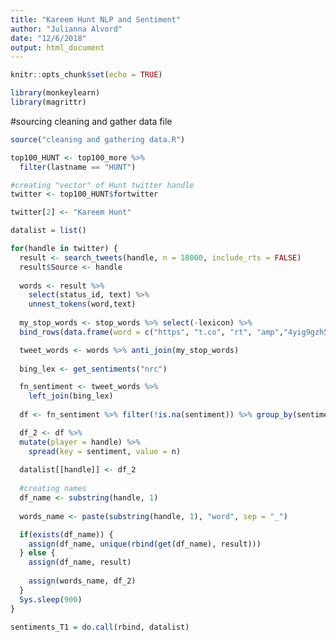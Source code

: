```yaml
---
title: "Kareem Hunt NLP and Sentiment"
author: "Julianna Alvord"
date: "12/6/2018"
output: html_document
---
```


```r
knitr::opts_chunk$set(echo = TRUE)

library(monkeylearn)
library(magrittr)
```

#sourcing cleaning and gather data file
```r
source("cleaning and gathering data.R")
```


```r
top100_HUNT <- top100_more %>%
  filter(lastname == "HUNT")

#creating "vector" of Hunt twitter handle 
twitter <- top100_HUNT$fortwitter

twitter[2] <- "Kareem Hunt"

datalist = list()

for(handle in twitter) {
  result <- search_tweets(handle, n = 18000, include_rts = FALSE)
  result$Source <- handle
  
  words <- result %>% 
    select(status_id, text) %>% 
    unnest_tokens(word,text)
    
  my_stop_words <- stop_words %>% select(-lexicon) %>% 
  bind_rows(data.frame(word = c("https", "t.co", "rt", "amp","4yig9gzh5t","fyy2ceydhi","78","fakenews")))

  tweet_words <- words %>% anti_join(my_stop_words)
  
  bing_lex <- get_sentiments("nrc")

  fn_sentiment <- tweet_words %>% 
    left_join(bing_lex) 
  
  df <- fn_sentiment %>% filter(!is.na(sentiment)) %>% group_by(sentiment) %>% summarise(n=n())

  df_2 <- df %>%
  mutate(player = handle) %>%
    spread(key = sentiment, value = n)
  
  datalist[[handle]] <- df_2
  
  #creating names
  df_name <- substring(handle, 1)
  
  words_name <- paste(substring(handle, 1), "word", sep = "_")

  if(exists(df_name)) {
    assign(df_name, unique(rbind(get(df_name), result)))
  } else {
    assign(df_name, result)
    
    assign(words_name, df_2)
  }
  Sys.sleep(900)
}

sentiments_T1 = do.call(rbind, datalist)
```


